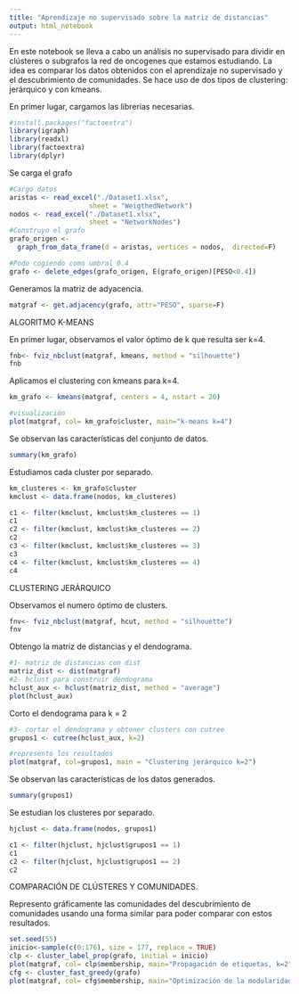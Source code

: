 ---
title: "Aprendizaje no supervisado sobre la matriz de distancias"
output: html_notebook
---

En este notebook se lleva a cabo un análisis no supervisado para dividir en clústeres o subgrafos la red de oncogenes que estamos estudiando.
La idea es comparar los datos obtenidos con el aprendizaje no supervisado y el descubrimiento de comunidades.
Se hace uso de dos tipos de clustering: jerárquico y con kmeans.

En primer lugar, cargamos las librerías necesarias.
```{r}
#install.packages("factoextra")
library(igraph)
library(readxl)
library(factoextra)
library(dplyr)
```
Se carga el grafo
```{r}
#Cargo datos
aristas <- read_excel("./Dataset1.xlsx", 
                    sheet = "WeigthedNetwork")
nodos <- read_excel("./Dataset1.xlsx", 
                    sheet = "NetworkNodes")
#Construyo el grafo
grafo_origen <- 
  graph_from_data_frame(d = aristas, vertices = nodos,  directed=F)

#Podo cogiendo como umbral 0.4
grafo <- delete_edges(grafo_origen, E(grafo_origen)[PESO<0.4])
```

Generamos la matriz de adyacencia.
```{r}
matgraf <- get.adjacency(grafo, attr="PESO", sparse=F)
```

ALGORITMO K-MEANS

En primer lugar, observamos el valor óptimo de k que resulta ser k=4.
```{r}
fnb<- fviz_nbclust(matgraf, kmeans, method = "silhouette")
fnb
```

Aplicamos el clustering con kmeans para k=4.
```{r}
km_grafo <- kmeans(matgraf, centers = 4, nstart = 20)

#visualización
plot(matgraf, col= km_grafo$cluster, main="k-means k=4")
```

Se observan las características del conjunto de datos.
```{r}
summary(km_grafo)
```

Estudiamos cada cluster por separado.
```{r}
km_clusteres <- km_grafo$cluster
kmclust <- data.frame(nodos, km_clusteres)

c1 <- filter(kmclust, kmclust$km_clusteres == 1)
c1
c2 <- filter(kmclust, kmclust$km_clusteres == 2)
c2
c3 <- filter(kmclust, kmclust$km_clusteres == 3)
c3
c4 <- filter(kmclust, kmclust$km_clusteres == 4)
c4
```

CLUSTERING JERÁRQUICO

Observamos el numero óptimo de clusters.

```{r}
fnv<- fviz_nbclust(matgraf, hcut, method = "silhouette")
fnv
```

Obtengo la matriz de distancias y el dendograma.

```{r}

#1- matriz de distancias con dist
matriz_dist <- dist(matgraf)
#2- hclust para construir dendograma
hclust_aux <- hclust(matriz_dist, method = "average")
plot(hclust_aux)
```
Corto el dendograma para k = 2
```{r}
#3- cortar el dendograma y obtener clusters con cutree
grupos1 <- cutree(hclust_aux, k=2)

#represento los resultados
plot(matgraf, col=grupos1, main = "Clustering jerárquico k=2")
```

Se observan las características de los datos generados.
```{r}
summary(grupos1)
```

Se estudian los clusteres por separado.
```{r}
hjclust <- data.frame(nodos, grupos1) 

c1 <- filter(hjclust, hjclust$grupos1 == 1)
c1
c2 <- filter(hjclust, hjclust$grupos1 == 2)
c2
```

COMPARACIÓN DE CLÚSTERES Y COMUNIDADES.

Represento gráficamente las comunidades del descubrimiento de comunidades usando una forma similar para poder comparar con estos resultados.
```{r}
set.seed(55)
inicio<-sample(c(0:176), size = 177, replace = TRUE)
clp <- cluster_label_prop(grafo, initial = inicio)
plot(matgraf, col= clp$membership, main="Propagación de etiquetas, k=2")
cfg <- cluster_fast_greedy(grafo)
plot(matgraf, col= cfg$membership, main="Optimización de la modularidad, k=3")
```